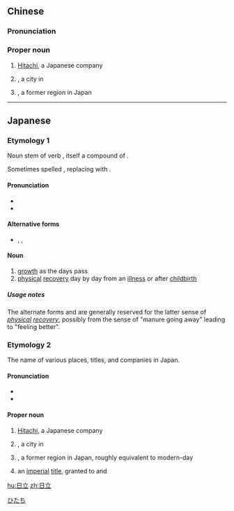 ==Chinese==
{{zh-forms}}

===Pronunciation===
{{zh-pron
|m=Rìlì
|c=jat6 laap6
|cat=pn
}}

===Proper noun===
{{zh-proper noun}}

# [[Hitachi]], a Japanese company
# {{w|Hitachi, Ibaraki|Hitachi}}, a city in {{w|Ibaraki prefecture}}
# {{w|Hitachi Province}}, a former region in Japan

----

==Japanese==
{{wikipedia|Hitachi}}
{{ja-kanjitab|日|立}}

===Etymology 1===
Noun stem of verb {{m|ja|日立つ|tr=hidatsu}}, itself a compound of {{compound|lang=ja|sort=ひだち|日|tr1=hi|t1=sun, day|立つ|tr2=tatsu|t2=stand; pass (as in time); depart, go away}}. {{rendaku2|sort=ひだち|tatsu|datsu}}

Sometimes spelled {{m|ja|肥立}}, replacing {{m|ja|日|tr=hi|pos={{l|ja|sc=Latn|訓読み|kun'yomi}}||day}} with {{m|ja|肥|tr=hi|pos={{l|ja|sc=Latn|音読み|on'yomi}}||manure}}.

====Pronunciation====
* {{l|ja|sc=Latn|訓読み|Kun'yomi}}
* {{IPA|lang=ja|[çida̠t͡ɕi]}}

====Alternative forms====
* {{l|ja|日立ち}}, {{l|ja|肥立ち}}, {{l|ja|肥立}}

====Noun====
{{ja-noun|ひだち}}

# [[growth]] as the days pass
# [[physical]] [[recovery]] day by day from an [[illness]] or after [[childbirth]]

=====Usage notes=====
The alternate forms {{l|ja|肥立ち}} and {{l|ja|肥立}} are generally reserved for the latter sense of ''[[physical]] [[recovery]]'', possibly from the sense of "manure going away" leading to "feeling better".

===Etymology 2===
The name of various places, titles, and companies in Japan.

====Pronunciation====
* {{l|ja|sc=Latn|訓読み|Kun'yomi}}
* {{IPA|lang=ja|[çita̠t͡ɕi]}}

====Proper noun====
{{ja-pos|proper|ひたち}}

# [[Hitachi]], a Japanese company
# {{w|Hitachi, Ibaraki|Hitachi}}, a city in {{w|Ibaraki prefecture}}
# {{w|Hitachi Province}}, a former region in Japan, roughly equivalent to modern-day {{w|Ibaraki prefecture}}
# an [[imperial]] [[title]], granted to {{w|Prince Hitachi}} and {{w|Princess Hitachi}}

[[Category:ja:Cities|ひたち]]

[[hu:日立]]
[[zh:日立]]